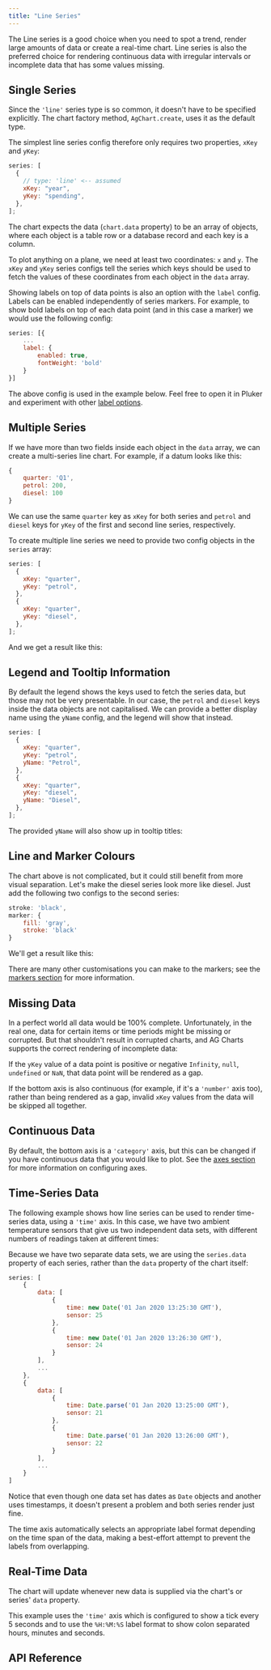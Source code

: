 ```yaml
---
title: "Line Series"
---
```


The Line series is a good choice when you need to spot a trend, render large amounts of data or create a real-time chart. Line series is also the preferred choice for rendering continuous data with irregular intervals or incomplete data that has some values missing.

## Single Series

Since the `'line'` series type is so common, it doesn't have to be specified explicitly. The chart factory method, `AgChart.create`, uses it as the default type.

The simplest line series config therefore only requires two properties, `xKey` and `yKey`:

```js
series: [
  {
    // type: 'line' <-- assumed
    xKey: "year",
    yKey: "spending",
  },
];
```

<ChartExampleRunner
  title="Single Line Series"
  name="basic-line"
  type="generated"
/>

The chart expects the data (`chart.data` property) to be an array of objects, where each object is a table row or a database record and each key is a column.

To plot anything on a plane, we need at least two coordinates: `x` and `y`. The `xKey` and `yKey` series configs tell the series which keys should be used to fetch the values of these coordinates from each object in the `data` array.

Showing labels on top of data points is also an option with the `label` config. Labels can be enabled independently of series markers.
For example, to show bold labels on top of each data point (and in this case a marker) we would use the following config:

```js
series: [{
    ...
    label: {
        enabled: true,
        fontWeight: 'bold'
    }
}]
```

The above config is used in the example below. Feel free to open it in Pluker and experiment with other [label options](#reference-line.label).


<ChartExampleRunner
  title="Line Series With Labels"
  name="basic-line-labels"
  type="generated"
/>

## Multiple Series

If we have more than two fields inside each object in the `data` array, we can create a multi-series line chart. For example, if a datum looks like this:

```js
{
    quarter: 'Q1',
    petrol: 200,
    diesel: 100
}
```

We can use the same `quarter` key as `xKey` for both series and `petrol` and `diesel` keys for `yKey` of the first and second line series, respectively.

To create multiple line series we need to provide two config objects in the `series` array:

```js
series: [
  {
    xKey: "quarter",
    yKey: "petrol",
  },
  {
    xKey: "quarter",
    yKey: "diesel",
  },
];
```

And we get a result like this:

<ChartExampleRunner
  title='Multiple Line Series' name='multi-line' type='generated'
/>

## Legend and Tooltip Information

By default the legend shows the keys used to fetch the series data, but those may not be very presentable. In our case, the `petrol` and `diesel` keys inside the data objects are not capitalised. We can provide a better display name using the `yName` config, and the legend will show that instead.

```js
series: [
  {
    xKey: "quarter",
    yKey: "petrol",
    yName: "Petrol",
  },
  {
    xKey: "quarter",
    yKey: "diesel",
    yName: "Diesel",
  },
];
```

<ChartExampleRunner
  title='Legend and Tooltip Information' name='legend-info' type='generated'
/>

The provided `yName` will also show up in tooltip titles:

<image-caption src="tooltip-titles.png" alt="Left: tooltip with no title, Right: tooltip with title" maxWidth="80%" constrained="true" centered="true"></image-caption>

## Line and Marker Colours

The chart above is not complicated, but it could still benefit from more visual separation. Let's make the diesel series look more like diesel. Just add the following two configs to the second series:

```js
stroke: 'black',
marker: {
    fill: 'gray',
    stroke: 'black'
}
```

We'll get a result like this:

<ChartExampleRunner
  title='Line and Marker Colours' name='line-marker-colors' type='generated'
/>

There are many other customisations you can make to the markers; see the [markers section](/charts-markers/) for more information.

## Missing Data

In a perfect world all data would be 100% complete. Unfortunately, in the real one, data for certain items or time periods might be missing or corrupted. But that shouldn't result in corrupted charts, and AG Charts supports the correct rendering of incomplete data:

<ChartExampleRunner
  title='Line Series with Incomplete Data' name='gap-line' type='generated'
/>

If the `yKey` value of a data point is positive or negative `Infinity`, `null`, `undefined` or `NaN`, that data point will be rendered as a gap.

If the bottom axis is also continuous (for example, if it's a `'number'` axis too), rather than being rendered as a gap, invalid `xKey` values from the data will be skipped all together.

## Continuous Data

By default, the bottom axis is a `'category'` axis, but this can be changed if you have continuous data that you would like to plot. See the [axes section](/charts-axes/) for more information on configuring axes.

<ChartExampleRunner
  title='Continuous Data: Spiral Curve' name='two-number-axes' type='generated' options='{ "exampleHeight": 600 }'
/>

## Time-Series Data

The following example shows how line series can be used to render time-series data, using a `'time'` axis. In this case, we have two ambient temperature sensors that give us two independent data sets, with different numbers of readings taken at different times:

<ChartExampleRunner
  title='Time Data: Temperature Sensors' name='time-line' type='generated'
/>

Because we have two separate data sets, we are using the `series.data` property of each series, rather than the `data` property of the chart itself:

```js
series: [
    {
        data: [
            {
                time: new Date('01 Jan 2020 13:25:30 GMT'),
                sensor: 25
            },
            {
                time: new Date('01 Jan 2020 13:26:30 GMT'),
                sensor: 24
            }
        ],
        ...
    },
    {
        data: [
            {
                time: Date.parse('01 Jan 2020 13:25:00 GMT'),
                sensor: 21
            },
            {
                time: Date.parse('01 Jan 2020 13:26:00 GMT'),
                sensor: 22
            }
        ],
        ...
    }
]
```

Notice that even though one data set has dates as `Date` objects and another uses timestamps, it doesn't present a problem and both series render just fine.

The time axis automatically selects an appropriate label format depending on the time span of the data, making a best-effort attempt to prevent the labels from overlapping.

## Real-Time Data

The chart will update whenever new data is supplied via the chart's or series' `data` property.

<ChartExampleRunner
  title='Real-Time Chart: Core Voltage' name='real-time' type='mixed'
/>

This example uses the `'time'` axis which is configured to show a tick every 5 seconds and to use the `%H:%M:%S` label format to show colon separated hours, minutes and seconds.

## API Reference

<interface-documentation interfaceName='AgLineSeriesOptions' overridesrc="charts-api/api.json" config='{ "showSnippets": false, "lookupRoot": "charts-api" }'></interface-documentation>
